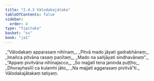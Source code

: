 ```yaml
---
title: "2.4.3 Vālodakajātaka"
tableOfContents: false
sidebar:
  order: 4
type: "tipitaka"
basket: "su"
book: "ja1"
---
```



<DynamicBreadcrumb />

<Division number="65" book="ja1" bookNo="22" page="193">

<Paragraph number="444" type="verses" book="ja1">
_“Vālodakaṃ apparasaṃ nihīnaṃ,_  
_Pitvā mado jāyati gadrabhānaṃ;_  
_Imañca pitvāna rasaṃ paṇītaṃ,_  
_Mado na sañjāyati sindhavānaṃ”._  

</Paragraph>

</Division>
<Division number="66" book="ja1" bookNo="22" page="193">

<Paragraph number="445" type="verses" book="ja1">
_“Appaṃ pivitvāna nihīnajacco,_  
_So majjatī tena janinda puṭṭho;_  
_Dhorayhasīlī ca kulamhi jāto,_  
_Na majjatī aggarasaṃ pivitvā”ti._  


</Paragraph>
</Division>

<Paragraph number="446" type="center" book="ja1">
Vālodakajātakaṃ tatiyaṃ.
</Paragraph>